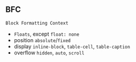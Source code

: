 ## BFC

`Block Formatting Context`

- `Floats`, except `float: none`
- position `absolute`/`fixed`
- display `inline-block`, `table-cell`, `table-caption`
- overflow `hidden`, `auto`, `scroll`
